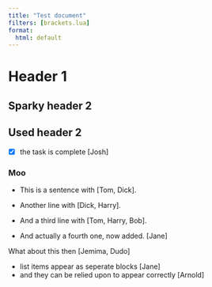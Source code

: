 ---
title: "Test document"
filters: [brackets.lua]
format:
  html: default
---

# Header 1

## Sparky header 2

## Used header 2

- [x] the task is complete [Josh]

### Moo

- This is a sentence with [Tom, Dick].
- Another line with [Dick, Harry].
- And a third line with [Tom, Harry, Bob].

- And actually a fourth one, now added. [Jane]

What about this then [Jemima, Dudo]

- list items appear as seperate blocks [Jane]
- and they can be relied upon to appear correctly [Arnold]
